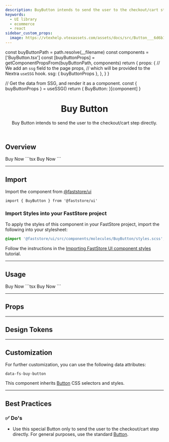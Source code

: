 ```yaml
---
description: BuyButton intends to send the user to the checkout/cart step directly.
keywords:
  - UI library
  - ecommerce
  - react
sidebar_custom_props:
  image: https://vtexhelp.vtexassets.com/assets/docs/src/Button___6d6b16886d5d7e2a05dba8c45c075796.png
---
```




  const buyButtonPath = path.resolve(__filename)
  const components = ['BuyButton.tsx']
  const [buyButtonProps] = getComponentPropsFrom(buyButtonPath, components)
  return {
    props: {
      // We add an `ssg` field to the page props,
      // which will be provided to the Nextra `useSSG` hook.
      ssg: {
        buyButtonProps
      },
    },
  }
}

  // Get the data from SSG, and render it as a component.
  const { buyButtonProps } = useSSG()
  return {
    BuyButton: <PropsSection propsList={buyButtonProps} />
  }[component]
}


<header>

# Buy Button

Buy Button intends to send the user to the checkout/cart step directly.

</header>

## Overview

<OverviewSection>
  <BuyButton>Buy Now</BuyButton>
</OverviewSection>
```tsx
<BuyButton>Buy Now</BuyButton>
```

---

## Import

Import the component from [@faststore/ui](/../components)

```tsx
import { BuyButton } from '@faststore/ui'
```

### Import Styles into your FastStore project

To apply the styles of this component in your FastStore project, import the following into your stylesheet:

```scss copy
@import '@faststore/ui/src/components/molecules/BuyButton/styles.scss';
```

Follow the instructions in the [Importing FastStore UI component styles](/docs/customizing/components#importing-faststore-ui-component-styles) tutorial.

---

## Usage

<OverviewSection>
  <BuyButton>Buy Now</BuyButton>
</OverviewSection>
```tsx
<BuyButton>Buy Now</BuyButton>
```

---

## Props

<BuyButtonPropsSection component="BuyButton" />

---

## Design Tokens

<TokenTable>
  <TokenRow
    token="--fs-buy-button-text-color"
    value="var(--fs-color-action-text)"
    isColor
  />
  <TokenRow
    token="--fs-buy-button-text-color-hover"
    value="var(--fs-color-action-text)"
    isColor
  />
  <TokenRow
    token="--fs-buy-button-text-color-active"
    value="var(--fs-color-action-text)"
    isColor
  />
  <TokenDivider />
  <TokenRow
    token="--fs-buy-button-bkg-color"
    value="var(--fs-color-action-bkg)"
    isColor
  />
  <TokenRow
    token="--fs-buy-button-bkg-color-hover"
    value="var(--fs-color-action-bkg-hover)"
    isColor
  />
  <TokenRow
    token="--fs-buy-button-bkg-color-active"
    value="var(--fs-color-action-bkg-active)"
    isColor
  />
  <TokenDivider />
  <TokenRow
    token="--fs-buy-button-border-color"
    value="var(--fs-color-action-bkg)"
    isColor
  />
  <TokenRow
    token="--fs-buy-button-border-color-hover"
    value="var(--fs-color-action-bkg-hover)"
    isColor
  />
  <TokenRow
    token="--fs-buy-button-border-color-active"
    value="var(--fs-color-action-bkg-active)"
    isColor
  />
  <TokenDivider />
  <TokenRow
    token="--fs-buy-button-shadow-hover"
    value="var(--fs-button-shadow-hover)"
  />
</TokenTable>

---

## Customization

For further customization, you can use the following data attributes:

`data-fs-buy-button`

This component inherits [Button](/components/atoms/button) CSS selectors and styles.

---

## Best Practices

### ✅ Do's

- Use this special Button only to send the user to the checkout/cart step directly. For general purposes, use the standard [Button](/components/atoms/button).
